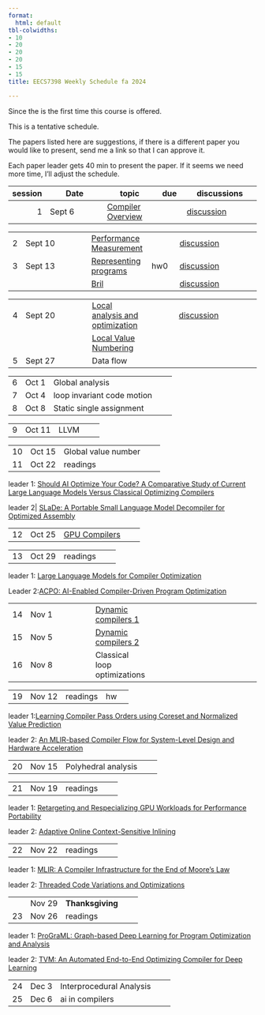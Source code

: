 ```yaml
---
format:
  html: default
tbl-colwidths:
- 10
- 20
- 20
- 20
- 15
- 15
title: EECS7398 Weekly Schedule fa 2024

---
```




Since the is the first time this course is offered.

This is a tentative schedule.

The papers listed here are suggestions, if there is a different paper you would like to present, send me a link so that I can approve it.  

Each paper leader gets 40 min to present the paper. If it seems we need more time, I'll adjust the schedule.


| session | Date    | topic  | due | discussions|
|--:|---------|--------| ----| -----------|
1| Sept 6    | [Compiler Overview](lectures/010_compiler_overview.qmd)              | |  [discussion](https://github.com/normrubin/normrubin.github.io/discussions/70)


||        |        |     |            |
|-:|---------|--------| ----| -----------|
2|Sept 10   | [Performance Measurement](lectures/01a_performance_measurement.qmd)  | | [discussion](https://github.com/normrubin/normrubin.github.io/discussions/71)
3|Sept 13    |[Representing programs](lectures/02a_representation.qmd)| hw0 | [discussion](https://github.com/normrubin/normrubin.github.io/discussions/72)
| | | [Bril](lectures/02b_bril.qmd)| |[discussion](https://github.com/normrubin/normrubin.github.io/discussions/73)

||        |        |     |            |
|-:|---------|--------| ----| -----------|
4| Sept 20   | [Local analysis and optimization](lectures/03_local.qmd)  | | [discussion](https://github.com/normrubin/normrubin.github.io/discussions/74)
|||[Local Value Numbering](lectures/03b_local_value_numbering.qmd)
5| Sept 27   | Data flow    | | 


||        |        |     |            |
|-:|---------|--------| ----| -----------|
6| Oct 1 |Global analysis |
7| Oct 4     | loop invariant code motion  | |
8|Oct 8 |Static single assignment |

||        |        |     |            |
|-:|---------|--------| ----| -----------|
9|Oct 11   | LLVM  | |



||        |        |     |            |
|-:|---------|--------| ----| -----------|
10| Oct 15 |Global value number |
11| Oct 22   | readings  | |

leader 1: [Should AI Optimize Your Code? A Comparative Study of Current Large Language Models Versus Classical Optimizing Compilers](https://arxiv.org/html/2406.12146v1)

leader 2| [SLaDe: A Portable Small Language Model Decompiler for Optimized Assembly](https://arxiv.org/abs/2305.12520)


||        |        |     |            |
|-:|---------|--------| ----| -----------|
12| Oct 25   | [GPU Compilers](lectures/14_gpu_compilers.qmd)  | |



||        |        |     |            |
|-:|---------|--------| ----| -----------|
13| Oct 29 | readings  |

leader 1: [Large Language Models for Compiler Optimization](https://ar5iv.labs.arxiv.org/html/2309.07062)

Leader 2:[ACPO: AI-Enabled Compiler-Driven Program Optimization](https://ar5iv.labs.arxiv.org/html/2312.09982)

||        |        |     |            |
|-:|---------|--------| ----| -----------|
14 | Nov 1 |[Dynamic compilers 1 ](lectures/13_dynamic_compilers.qmd) |
15| Nov 5    | [Dynamic compilers 2 ](lectures/13_dynamic_compilers.qmd)  | | 
16| Nov 8    | Classical loop optimizations  | | | 

||        |        |     |            |
|-:|---------|--------| ----| -----------| 
19| Nov 12 | readings |hw

leader 1:[Learning Compiler Pass Orders using Coreset and Normalized Value Prediction](https://ar5iv.labs.arxiv.org/html/2301.05104v1)

leader 2: [An MLIR-based Compiler Flow for System-Level Design and Hardware Acceleration](https://dl.acm.org/doi/abs/10.1145/3508352.3549424)


||        |        |     |            |
|-:|---------|--------| ----| -----------|
20| Nov 15    | Polyhedral analysis  | | 

||        |        |     |            |
|-:|---------|--------| ----| -----------|
21| Nov 19    | readings  | | | 

leader 1: [Retargeting and Respecializing GPU Workloads for Performance Portability](https://ieeexplore.ieee.org/document/10444828)


leader 2: [Adaptive Online Context-Sensitive Inlining](https://ieeexplore.ieee.org/stamp/stamp.jsp?tp=&arnumber=1191550)

||        |        |     |            |
|-:|---------|--------| ----| -----------|
22| Nov 22    | readings   | | 


leader 1: [MLIR: A Compiler Infrastructure for the End of Moore’s Law](https://arxiv.org/abs/2002.11054)

leader 2: [Threaded Code Variations and Optimizations](https://citeseerx.ist.psu.edu/document?repid=rep1&type=pdf&doi=e1e1a8622dc562e7f42d98b59f67de6949e2539e)


||        |        |     |            |
|-:|---------|--------| ----| -----------|
| |Nov 29 | **Thanksgiving**|
23|Nov 26    | readings  | | 

leader 1: [ProGraML: Graph-based Deep Learning for Program Optimization and Analysis](https://arxiv.org/abs/2003.10536)

leader 2: [TVM: An Automated End-to-End Optimizing Compiler for Deep Learning](https://www.usenix.org/conference/osdi18/presentation/chen)

||        |        |     |            |
|-:|---------|--------| ----| -----------|
24| Dec 3     | Interprocedural Analysis  | 
25| Dec 6     | ai in compilers  | 


